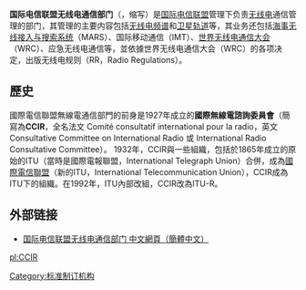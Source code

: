 '''国际电信联盟无线电通信部门'''（{{lang-en|ITU Radiocommunication Sector}}，缩写{{lang|en|'''ITU-R'''}}）是[[国际电信联盟|国际电信联盟]]管理下负责[[无线电|无线电]]通信管理的部门，其管理的主要内容包括[[无线电频谱|无线电频谱]]和[[卫星轨道|卫星轨道]]等，其业务还包括[[海事无线接入与搜索系统|海事无线接入与搜索系统]]（MARS）、国际移动通信（IMT）、[[世界无线电通信大会|世界无线电通信大会]]（WRC）、应急无线电通信等，並依據世界无线电通信大会（WRC）的各项决定，出版无线电规则（RR，Radio Regulations）。

== 歷史 ==
國際電信聯盟無線電通信部門的前身是1927年成立的'''國際無線電諮詢委員會'''（簡寫為'''CCIR'''，全名法文 Comité consultatif international pour la radio，英文 Consultative Committee on International Radio 或 International Radio Consultative Committee）。 1932年，CCIR與一些組織，包括於1865年成立的原始的ITU（當時是國際電報聯盟，International Telegraph Union）合併，成為[[國際電信聯盟|國際電信聯盟]]（新的ITU，International Telecommunication Union），CCIR成為ITU下的組織。在1992年，ITU內部改組，CCIR改為ITU-R。

== 外部链接 ==
* [http://www.itu.int/zh/ITU-R/ 国际电信联盟无线电通信部门 中文網頁（簡體中文）]

{{Authority control}}
{{org-stub}}

[[Category:标准制订机构|Category:标准制订机构]]

[[pl:CCIR|pl:CCIR]]